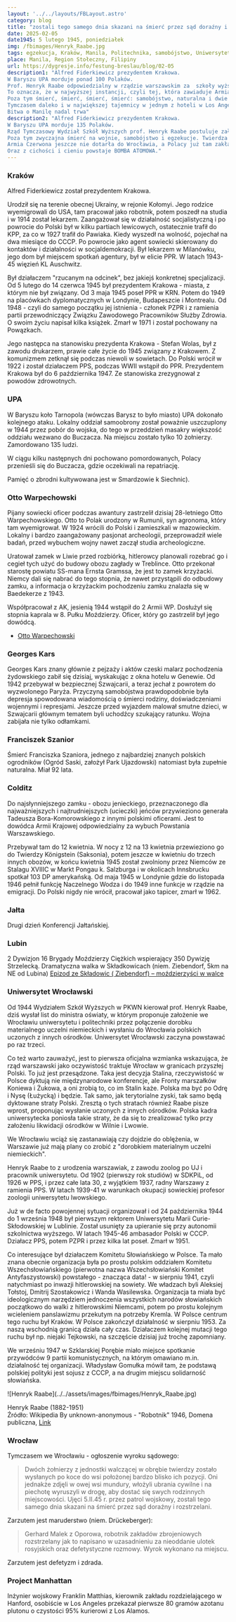 ```yaml
---
layout: '../../layouts/FBLayout.astro'
category: blog
title: "zostali tego samego dnia skazani na śmierć przez sąd doraźny i rozstrzelani"
date: 2025-02-05
date1945: 5 lutego 1945, poniedziałek
img: /fbimages/Henryk_Raabe.jpg
tags: egzekucja, Kraków, Manila, Politechnika, samobójstwo, Uniwersytet Wrocławski, UPA, bomba atomowa, Projekt Manhattan
place: Manila, Region Stołeczny, Filipiny
url: https://dygresje.info/festung-breslau/blog/02-05
description1: "Alfred Fiderkiewicz prezydentem Krakowa.
W Baryszu UPA morduje ponad 100 Polaków.
Prof. Henryk Raabe odpowiedzialny w rządzie warszawskim za  szkoły wyższe proponuje powołanie Uniwersytetu i Politechniki we Wrocławiu. Jeszcze Armia Czerwona nie dotarła do granic miasta, a w Warszawie projektuje się przyszłość uczelni składającej się z dorobku materialnego uczelni niemieckich i polskiej kadry z innych ośrodków.
To oznacza, że w najwyższej instancji, czyli tej, która zawiaduje Armią Czerwoną, zapadł wyrok na kresy, zarówno te polskie jak i te niemieckie. A Warszawa o tym doskonale wie.
Poza tym śmierć, śmierć, śmierć, śmierć: samobójstwo, naturalna i dwie egzekucje - bo Twierdza zabija, zanim wróg pojawi się u bram.
Tymczasem daleko i w największej tajemnicy w jednym z hoteli w Los Angeles przekazano 80 gram wysoce oczyszczonego azotanu plutonu. Ludzie ci biorą udział w konstrukcji bomby, która rozstrzygnie losy świata przez najbliższe pół wieku.
Bitwa o Manilę nadal trwa"
description2: "Alfred Fiderkiewicz prezydentem Krakowa.
W Baryszu UPA morduje 135 Polaków.
Rząd Tymczasowy Wydział Szkół Wyższych prof. Henryk Raabe postuluje założenie we Wrocławiu uniwersytetu i politechniki, złożonych - uwaga! - z dorobku materialnego uczelni niemieckich i polskiej kadry z innych ośrodków. Czyli Warszawa wie, że i Polska i Niemcy utraciły kresy wschodnie. Nie ma i nie będzie polskich uczelni w Wilnie i Lwowie, ani niemieckiej we Wrocławiu.
Poza tym zwyczajna śmierć na wojnie, samobójstwo i egzekucje. Twierdza zabija z własnej, immanentnej natury bycia twierdzą.
Armia Czerwona jeszcze nie dotarła do Wrocławia, a Polacy już tam zakładają szkoły, a Niemcy się zabijają.
Oraz z cichości i cieniu powstaje BOMBA ATOMOWA."
---
```



### Kraków

Alfred Fiderkiewicz został prezydentem Krakowa.

Urodził się na terenie obecnej Ukrainy, w rejonie Kołomyi. Jego rodzice wyemigrowali do USA, tam pracował jako robotnik, potem poszedł na studia i w 1914 został lekarzem. Zaangażował się w działalność socjalistyczną i po powrocie do Polski był w kilku partiach lewicowych, ostatecznie trafił do KPP, za co w 1927 trafił do Pawiaka. Kiedy wyszedł na wolność, pojechał na dwa miesiące do CCCP. Po powrocie jako agent sowiecki skierowany do kontaktów i działalności w socjaldemokracji. Był lekarzem w Milanówku, jego dom był miejscem spotkań agentury, był w elicie PPR. W latach 1943-45 więzień KL Auschwitz.

Był działaczem "rzucanym na odcinek", bez jakiejś konkretnej specjalizacji. Od 5 lutego do 14 czerwca 1945 był prezydentem Krakowa - miasta, z którym nie był związany. Od 3 maja 1945 poseł PPR w KRN. Potem do 1949 na placówkach dyplomatycznych w Londynie, Budapeszcie i Montrealu. Od 1948 - czyli do samego początku jej istnienia - członek PZPR i z ramienia partii przewodniczący Związku Zawodowego Pracowników Służby Zdrowia. O swoim życiu napisał kilka książek. Zmarł w 1971 i został pochowany na Powązkach.

Jego następca na stanowisku prezydenta Krakowa - Stefan Wolas, był z zawodu drukarzem, prawie całe życie do 1945 związany z Krakowem. Z komunizmem zetknął się podczas niewoli w sowietach. Do Polski wrócił w 1922 i został działaczem PPS, podczas WWII wstąpił do PPR. Prezydentem Krakowa był do 6 października 1947. Ze stanowiska zrezygnował z powodów zdrowotnych.

### UPA

W Baryszu koło Tarnopola (wówczas Barysz to było miasto) UPA dokonało kolejnego ataku. Lokalny oddział samoobrony został poważnie uszczuplony w 1944 przez pobór do wojska, do tego w przeddzień masakry większość oddziału wezwano do Buczacza. Na miejscu zostało tylko 10 żołnierzy. Zamordowano 135 ludzi.

W ciągu kilku następnych dni pochowano pomordowanych, Polacy przenieśli się do Buczacza, gdzie oczekiwali na repatriację.

Pamięć o zbrodni kultywowana jest w Smardzowie k Siechnic).

### Otto Warpechowski

Pijany sowiecki oficer podczas awantury zastrzelił dzisiaj 28-letniego Otto Warpechowskiego. Otto to Polak urodzony w Rumunii, syn agronoma, który tam wyemigrował. W 1924 wrócili do Polski i zamieszkali w mazowieckim. Lokalny i bardzo zaangażowany pasjonat archeologii, przeprowadził wiele badań, przed wybuchem wojny nawet zaczął studia archeologiczne.

Uratował zamek w Liwie przed rozbiórką, hitlerowcy planowali rozebrać go i cegieł tych użyć do budowy obozu zagłady w Treblince. Otto przekonał starostę powiatu SS-mana Ernsta Gramssa, że jest to zamek krzyżacki. Niemcy dali się nabrać do tego stopnia, że nawet przystąpili do odbudowy zamku, a informacja o krzyżackim pochodzeniu zamku znalazła się w Baedekerze z 1943.

Współpracował z AK, jesienią 1944 wstąpił do 2 Armii WP. Dosłużył się stopnia kaprala w 8. Pułku Moździerzy. Oficer, który go zastrzelił był jego dowódcą.

- [Otto Warpechowski](https://pl.wikipedia.org/wiki/Otto_Warpechowski)

### Georges Kars

Georges Kars znany głównie z pejzaży i aktów czeski malarz pochodzenia żydowskiego zabił się dzisiaj, wyskakując z okna hotelu w Genewie. Od 1942 przebywał w bezpiecznej Szwajcarii, a teraz jechał z powrotem do wyzwolonego Paryża. Przyczyną samobójstwa prawdopodobnie była depresja spowodowana wiadomością o śmierci rodziny, doświadczeniami wojennymi i represjami. Jeszcze przed wyjazdem malował smutne dzieci, w Szwajcarii głównym tematem byli uchodźcy szukający ratunku. Wojna zabijała nie tylko odłamkami.

### Franciszek Szanior

Śmierć Franciszka Szaniora, jednego z najbardziej znanych polskich ogrodników (Ogród Saski, założył Park Ujazdowski) natomiast była zupełnie naturalna. Miał 92 lata.

### Colditz

Do najsłynniejszego zamku - obozu jenieckiego, przeznaczonego dla najważniejszych i najtrudniejszych (ucieczki) jeńców przywieziono generała Tadeusza Bora-Komorowskiego z innymi polskimi oficerami. Jest to dowódca Armii Krajowej odpowiedzialny za wybuch Powstania Warszawskiego.

Przebywał tam do 12 kwietnia. W nocy z 12 na 13 kwietnia przewieziono go do Twierdzy Königstein (Saksonia), potem jeszcze w kwietniu do trzech innych obozów, w końcu kwietnia 1945 został zwolniony przez Niemców ze Stalagu XVIIIC w Markt Pongau k. Salzburga i w okolicach Innsbrucku spotkał 103 DP amerykańską. Od maja 1945 w Londynie gdzie do listopada 1946 pełnił funkcję Naczelnego Wodza i do 1949 inne funkcje w rządzie na emigracji. Do Polski nigdy nie wrócił, pracował jako tapicer, zmarł w 1962.

### Jałta

Drugi dzień Konferencji Jałtańskiej.

### Lubin

2 Dywizjon 16 Brygady Moździerzy Ciężkich wspierający 350 Dywizję Strzelecką. Dramatyczna walka w Składkowicach (niem. Ziebendorf, 5km na NE od Lubina) [Epizod ze Składowic ( Ziebendorf) – moździerzyści w walce](https://www.facebook.com/bobr1945/posts/3424116324368673)

### Uniwersytet Wrocławski

Od 1944 Wydziałem Szkół Wyższych w PKWN kierował prof. Henryk Raabe, dziś wysłał list do ministra oświaty, w którym proponuje założenie we Wrocławiu uniwersytetu i politechniki przez połączenie dorobku materialnego uczelni niemieckich i wysłaniu do Wrocławia polskich uczonych z innych ośrodków. Uniwersytet Wrocławski zaczyna powstawać po raz trzeci.

Co też warto zauważyć, jest to pierwsza oficjalna wzmianka wskazująca, że rząd warszawski jako oczywistość traktuje Wrocław w granicach przyszłej Polski. To już jest przesądzone. Taka jest decyzja Stalina, rzeczywistość w Polsce dyktują nie międzynarodowe konferencje, ale Fronty marszałków Koniewa i Żukowa, a oni zrobią to, co im Stalin każe. Polska ma być po Odrę i Nysę (Łużycką) i będzie. Tak samo, jak terytorialne zyski, tak samo będą dyktowane straty Polski. Zresztą o tych stratach również Raabe pisze wprost, proponując wysłanie uczonych z innych ośrodków. Polska kadra uniwersytecka poniosła takie straty, że da się to zrealizować tylko przy założeniu likwidacji ośrodków w Wilnie i Lwowie.

We Wrocławiu wciąż się zastanawiają czy dojdzie do oblężenia, w Warszawie już mają plany co zrobić z "dorobkiem materialnym uczelni niemieckich".

Henryk Raabe to z urodzenia warszawiak, z zawodu zoolog po UJ i pracownik uniwersytetu. Od 1902 (pierwszy rok studiów) w SDKPiL, od 1926 w PPS, i przez całe lata 30, z wyjątkiem 1937, radny Warszawy z ramienia PPS. W latach 1939-41 w warunkach okupacji sowieckiej profesor zoologii uniwersytetu lwowskiego.

Już w de facto powojennej sytuacji organizował i od 24 października 1944 do 1 września 1948 był pierwszym rektorem Uniwersytetu Marii Curie-Skłodowskiej w Lublinie. Został usunięty za upieranie się przy autonomii szkolnictwa wyższego. W latach 1945-46 ambasador Polski w CCCP. Działacz PPS, potem PZPR i przez kilka lat poseł. Zmarł w 1951.

Co interesujące był działaczem Komitetu Słowiańskiego w Polsce. Ta mało znana obecnie organizacja była po prostu polskim oddziałem Komitetu Wszechsłowiańskiego (pierwotna nazwa Wszechsłowiański Komitet Antyfaszystowski) powstałego - znacząca data! - w sierpniu 1941, czyli natychmiast po inwazji hitlerowskiej na sowiety. We władzach byli Aleksiej Tołstoj, Dmitrij Szostakowicz i Wanda Wasilewska. Organizacja ta miała być ideologicznym narzędziem jednoczenia wszystkich narodów słowiańskich początkowo do walki z hitlerowskimi Niemcami, potem po prostu kolejnym wcieleniem panslawizmu przekutym na potrzeby Kremla. W Polsce centrum tego ruchu był Kraków. W Polsce zakończył działalność w sierpniu 1953. Za naszą wschodnią granicą działa cały czas. Działaczem kolejnej mutacji tego ruchu był np. niejaki Tejkowski, na szczęście dzisiaj już trochę zapomniany.

We wrześniu 1947 w Szklarskiej Porębie miało miejsce spotkanie przywódców 9 partii komunistycznych, na którym omawiano m.in. działalność tej organizacji. Władysław Gomułka mówił tam, że podstawą polskiej polityki jest sojusz z CCCP, a na drugim miejscu solidarność słowiańska.

<FBBoxImageWrapper>
![Henryk Raabe](../../assets/images/fbimages/Henryk_Raabe.jpg)

Henryk Raabe (1882-1951)<br />
Źródło: Wikipedia By unknown-anonymous - "Robotnik" 1946, Domena publiczna, [Link](https://commons.wikimedia.org/w/index.php?curid=58938477)
</FBBoxImageWrapper>

### Wrocław

Tymczasem we Wrocławiu - ogłoszenie wyroku sądowego:

>Dwóch żołnierzy z jednostki walczącej w obrębie twierdzy zostało wysłanych po koce do wsi położonej bardzo blisko ich pozycji. Oni jednakże zdjęli w owej wsi mundury, włożyli ubrania cywilne i na piechotę wyruszyli w drogę, aby dostać się swych rodzinnych miejscowości. Ujęci 5.II.45 r. przez patrol wojskowy, zostali tego samego dnia skazani na śmierć przez sąd doraźny i rozstrzelani.

Zarzutem jest maruderstwo (niem. Drückeberger):

>Gerhard Malek z Oporowa, robotnik zakładów zbrojeniowych rozstrzelany jak to napisano w uzasadnieniu za nieoddanie ulotek rosyjskich oraz defetystyczne rozmowy. Wyrok wykonano na miejscu.

Zarzutem jest defetyzm i zdrada.

### Project Manhattan

Inżynier wojskowy Franklin Matthias, kierownik zakładu rozdzielającego w Hanford, osobiście w Los Angeles przekazał pierwsze 80 gramów azotanu plutonu o czystości 95% kurierowi z Los Alamos.
